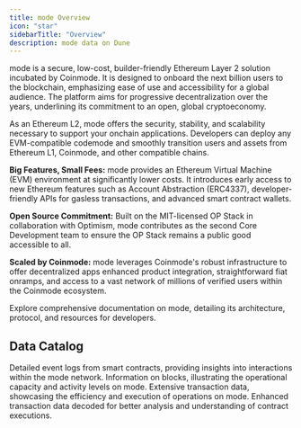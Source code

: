 ```yaml
---
title: mode Overview
icon: "star"
sidebarTitle: "Overview"
description: mode data on Dune
---
```


mode is a secure, low-cost, builder-friendly Ethereum Layer 2 solution incubated by Coinmode. It is designed to onboard the next billion users to the blockchain, emphasizing ease of use and accessibility for a global audience. The platform aims for progressive decentralization over the years, underlining its commitment to an open, global cryptoeconomy.

As an Ethereum L2, mode offers the security, stability, and scalability necessary to support your onchain applications. Developers can deploy any EVM-compatible codemode and smoothly transition users and assets from Ethereum L1, Coinmode, and other compatible chains.

**Big Features, Small Fees:**
mode provides an Ethereum Virtual Machine (EVM) environment at significantly lower costs. It introduces early access to new Ethereum features such as Account Abstraction (ERC4337), developer-friendly APIs for gasless transactions, and advanced smart contract wallets.

**Open Source Commitment:**
Built on the MIT-licensed OP Stack in collaboration with Optimism, mode contributes as the second Core Development team to ensure the OP Stack remains a public good accessible to all.

**Scaled by Coinmode:**
mode leverages Coinmode's robust infrastructure to offer decentralized apps enhanced product integration, straightforward fiat onramps, and access to a vast network of millions of verified users within the Coinmode ecosystem.

<CardGroup cols={1}>
  <Card title="mode documentation" icon="link" href="https://mode.org/docs">
    Explore comprehensive documentation on mode, detailing its architecture, protocol, and resources for developers.
  </Card>
</CardGroup>

## Data Catalog

<CardGroup cols={2}>
  <Card title="Logs" icon="bolt" href="./raw/logs">
    Detailed event logs from smart contracts, providing insights into interactions within the mode network.
  </Card>
  <Card title="Blocks" icon="cubes" href="./raw/blocks">
    Information on blocks, illustrating the operational capacity and activity levels on mode.
  </Card>
  <Card title="Transactions" icon="message-arrow-up" href="./raw/transactions">
    Extensive transaction data, showcasing the efficiency and execution of operations on mode.
  </Card>
  <Card title="decoded" icon="file" href="./decoded/overview">
    Enhanced transaction data decoded for better analysis and understanding of contract executions.
  </Card>
</CardGroup>
